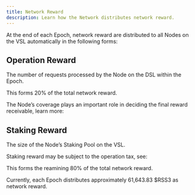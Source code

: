 ```yaml
---
title: Network Reward
description: Learn how the Network distributes network reward.
---
```


At the end of each Epoch, network reward are distributed to all Nodes on the VSL automatically in the following forms:

## Operation Reward

The number of requests processed by the Node on the DSL within the Epoch.

This forms 20% of the total network reward.

The Node’s coverage plays an important role in deciding the final reward receivable, learn more:

<Card title="Coverage" href="/guide/dsl/coverage" />

## Staking Reward

The size of the Node’s Staking Pool on the VSL.

Staking reward may be subject to the operation tax, see:

<Card title="Operation Tax" href="./operation-tax" />

This forms the reamining 80% of the total network reward.

<Callout>
  Currently, each Epoch distributes approximately 61,643.83 $RSS3 as network reward.
</Callout>
